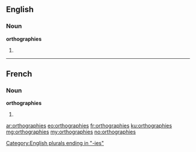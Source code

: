 ==English==

===Noun===
'''orthographies'''

# {{plural of|orthography}}

[[Category:English plurals ending in "-ies"]]

----

==French==

===Noun===
'''orthographies''' {{f}}

# {{plural of|orthographie|lang=fr}}

[[ar:orthographies]]
[[eo:orthographies]]
[[fr:orthographies]]
[[ku:orthographies]]
[[mg:orthographies]]
[[my:orthographies]]
[[no:orthographies]]